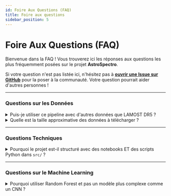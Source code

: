 ```yaml
---
id: Foire Aux Questions (FAQ)
title: Foire aux questions
sidebar_position: 5
---
```


<!-- Complet for v0.1.0-alpha release -->


# <FontAwesomeIcon icon={faQuestionCircle} /> Foire Aux Questions (FAQ)

Bienvenue dans la FAQ ! Vous trouverez ici les réponses aux questions les plus fréquemment posées sur le projet **AstroSpectro**.

<Admonition type="info" title="Vous ne trouvez pas votre réponse ?">
  <p>
    Si votre question n'est pas listée ici, n'hésitez pas à <strong><a href="https://github.com/PhD-Brown/AstroSpectro/issues/new/choose">ouvrir une Issue sur GitHub</a></strong> pour la poser à la communauté. Votre question pourrait aider d'autres personnes !
  </p>
</Admonition>

---

### <FontAwesomeIcon icon={faDatabase} /> Questions sur les Données

<details>
  <summary>Puis-je utiliser ce pipeline avec d'autres données que LAMOST DR5 ?</summary>
  <div>
    <p>
      <strong>Pour l'instant, le pipeline est fortement optimisé pour le format spécifique des fichiers FITS de LAMOST DR5</strong> (notamment la façon dont le flux et la longueur d'onde sont stockés dans les en-têtes).
    </p>
    <p>
      Cependant, l'architecture est modulaire. Pour adapter le pipeline à d'autres relevés (comme SDSS), il suffirait principalement de modifier la méthode de chargement dans le module <code>SpectraPreprocessor</code>. Le support multi-survey est une des grandes ambitions listées dans notre <a href="./roadmap">Roadmap</a>.
    </p>
  </div>
</details>

<details>
  <summary>Quelle est la taille approximative des données à télécharger ?</summary>
  <div>
    <p>
      Le relevé complet de LAMOST DR5 est immense (plusieurs Téraoctets). Heureusement, vous n'avez pas besoin de tout télécharger !
    </p>
    <p>
      Le pipeline est conçu pour fonctionner par lots. Pour un premier test ou un entraînement de base, un lot de <strong>quelques milliers de spectres (soit quelques Gigaoctets)</strong> est amplement suffisant pour obtenir des résultats significatifs. Le script de téléchargement vous permet de fixer des limites pour contrôler la quantité de données récupérées.
    </p>
  </div>
</details>

---

### <FontAwesomeIcon icon={faCode} /> Questions Techniques

<details>
  <summary>Pourquoi le projet est-il structuré avec des notebooks ET des scripts Python dans <code>src/</code> ?</summary>
  <div>
    <p>
      C'est un choix d'architecture délibéré pour combiner le meilleur des deux mondes :
    </p>
    <ul>
      <li>Les <strong>scripts Python dans <code>src/</code></strong> contiennent la logique métier pure, organisée en classes modulaires et testables. C'est le "moteur" du pipeline.</li>
      <li>Les <strong>notebooks Jupyter</strong> servent d'interface utilisateur et de "chef d'orchestre". Ils permettent d'appeler la logique des modules de manière interactive, de visualiser les étapes intermédiaires, et de documenter un workflow expérimental.</li>
    </ul>
    <p>Cette séparation rend le code plus robuste, plus facile à maintenir et à réutiliser.</p>
  </div>
</details>

---

### <FontAwesomeIcon icon={faBrain} /> Questions sur le Machine Learning

<details>
  <summary>Pourquoi utiliser Random Forest et pas un modèle plus complexe comme un CNN ?</summary>
  <div>
    <p>
      Le choix de <strong>Random Forest</strong> comme modèle de base est intentionnel pour cette première version :
    </p>
    <ul>
      <li><strong>Interprétabilité :</strong> Il est facile de mesurer l'importance des features (quelles raies sont les plus utiles ?), ce qui est crucial dans un contexte scientifique.</li>
      <li><strong>Robustesse :</strong> Il fonctionne très bien avec un nombre limité de features et est moins sujet au sur-apprentissage que des modèles plus complexes.</li>
      <li><strong>Rapidité :</strong> Il est très rapide à entraîner, ce qui permet des cycles d'itération rapides.</li>
    </ul>
    <p>
      Cela dit, le benchmarking de modèles plus complexes comme des <strong>CNN 1D</strong> est une étape clé de notre <a href="./roadmap">Roadmap</a> pour potentiellement capturer des motifs que l'extraction de features manuelle aurait manqués.
    </p>
  </div>
</details>